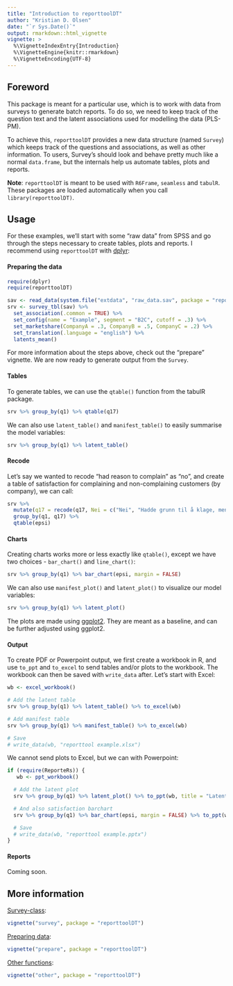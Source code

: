 ```yaml
---
title: "Introduction to reporttoolDT"
author: "Kristian D. Olsen"
date: "`r Sys.Date()`"
output: rmarkdown::html_vignette
vignette: >
  %\VignetteIndexEntry{Introduction}
  %\VignetteEngine{knitr::rmarkdown}
  %\VignetteEncoding{UTF-8}
---
```


## Foreword

This package is meant for a particular use, which is to work with data from surveys to generate batch reports. To do so, we need to keep track of the question text and the latent associations used for modelling the data (PLS-PM). 

To achieve this, `reporttoolDT` provides a new data structure (named `Survey`) which keeps track of the questions and associations, as well as other information. To users, Survey's should look and behave pretty much like a normal `data.frame`, but the internals help us automate tables, plots and reports.

**Note**: `reporttoolDT` is meant to be used with `R6Frame`, `seamless` and `tabulR`. These packages are loaded automatically when you call `library(reporttoolDT)`.

## Usage

For these examples, we'll start with some "raw data" from SPSS and go through the steps necessary to create tables, plots and reports. I recommend using `reporttoolDT` with [dplyr](https://github.com/hadley/dplyr):


#### Preparing the data

```r
require(dplyr)
require(reporttoolDT)

sav <- read_data(system.file("extdata", "raw_data.sav", package = "reporttoolDT"))
srv <- survey_tbl(sav) %>%
  set_association(.common = TRUE) %>%
  set_config(name = "Example", segment = "B2C", cutoff = .3) %>%
  set_marketshare(CompanyA = .3, CompanyB = .5, CompanyC = .2) %>%
  set_translation(.language = "english") %>%
  latents_mean() 
```

For more information about the steps above, check out the "prepare" vignette. We are now ready to generate output from the `Survey`.

#### Tables

To generate tables, we can use the `qtable()` function from the tabulR package.

```r
srv %>% group_by(q1) %>% qtable(q17)
```

We can also use `latent_table()` and `manifest_table()` to easily summarise the model variables:

```r
srv %>% group_by(q1) %>% latent_table()
```

#### Recode

Let's say we wanted to recode "had reason to complain" as "no", and create a table of satisfaction for complaining and non-complaining customers (by company), we can call:

```r
srv %>% 
  mutate(q17 = recode(q17, Nei = c("Nei", "Hadde grunn til å klage, men klaget ikke"))) %>%
  group_by(q1, q17) %>%
  qtable(epsi)
```

#### Charts

Creating charts works more or less exactly like `qtable()`, except we have two choices - `bar_chart()` and `line_chart()`:

```r
srv %>% group_by(q1) %>% bar_chart(epsi, margin = FALSE)
```

We can also use `manifest_plot()` and `latent_plot()` to visualize our model variables:

```r
srv %>% group_by(q1) %>% latent_plot()
```

The plots are made using [ggplot2](http://github.com/hadley/ggplot2). They are meant as a baseline, and can be further adjusted using ggplot2.

#### Output

To create PDF or Powerpoint output, we first create a workbook in R, and use `to_ppt` and `to_excel` to send tables and/or plots to the workbook. The workbook can then be saved with `write_data` after. Let's start with Excel:

```r
wb <- excel_workbook()

# Add the latent table
srv %>% group_by(q1) %>% latent_table() %>% to_excel(wb)

# Add manifest table
srv %>% group_by(q1) %>% manifest_table() %>% to_excel(wb)

# Save
# write_data(wb, "reporttool example.xlsx")
```

We cannot send plots to Excel, but we can with Powerpoint:

```r
if (require(ReporteRs)) {
   wb <- ppt_workbook()

  # Add the latent plot
  srv %>% group_by(q1) %>% latent_plot() %>% to_ppt(wb, title = "Latent plot")

  # And also satisfaction barchart
  srv %>% group_by(q1) %>% bar_chart(epsi, margin = FALSE) %>% to_ppt(wb, title = "Satisfaction")

  # Save
  # write_data(wb, "reporttool example.pptx") 
}
```

#### Reports

Coming soon.

## More information

[Survey-class](https://github.com/itsdalmo/reporttoolDT/blob/master/vignettes/survey.Rmd): 
```r
vignette("survey", package = "reporttoolDT")
```

[Preparing data](https://github.com/itsdalmo/reporttoolDT/blob/master/vignettes/prepare.Rmd):
```r
vignette("prepare", package = "reporttoolDT")
```

[Other functions](https://github.com/itsdalmo/reporttoolDT/blob/master/vignettes/other.Rmd): 
```r
vignette("other", package = "reporttoolDT")
```
